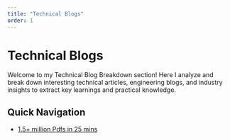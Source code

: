 ```yaml
---
title: "Technical Blogs"
order: 1
---
```


# Technical Blogs

Welcome to my Technical Blog Breakdown section! Here I analyze and break down interesting technical articles, engineering blogs, and industry insights to extract key learnings and practical knowledge.

## Quick Navigation

- [1.5+ million Pdfs in 25 mins](001.qmd) 